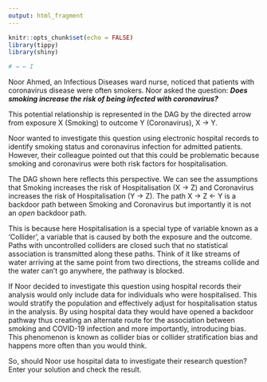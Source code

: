 ```yaml
---
output: html_fragment
---
```


```r
knitr::opts_chunk$set(echo = FALSE)
library(tippy)
library(shiny)

# → ← I

```

Noor Ahmed, an Infectious Diseases ward nurse, noticed that patients with coronavirus disease were often smokers. Noor asked the question: _**Does smoking increase the risk of being infected with coronavirus?**_

This potential relationship is represented in the DAG by the directed arrow from exposure X (Smoking) to outcome Y (Coronavirus), X → Y.

Noor wanted to investigate this question using electronic hospital records to identify smoking status and coronavirus infection for admitted patients. However, their colleague pointed out that this could be problematic because smoking and coronavirus were both risk factors for hospitalisation.

The DAG shown here reflects this perspective. We can see the assumptions that Smoking increases the risk of Hospitalisation (X → Z) and Coronavirus increases the risk of Hospitalisation (Y → Z). The path X → Z ←  Y  is a backdoor path between Smoking and Coronavirus but importantly it is not an _open_ backdoor path. 

This is because here Hospitalisation is a special type of variable known as a ‘Collider’, a variable that is caused by both the exposure and the outcome. Paths with uncontrolled colliders are closed such that no statistical association is transmitted along these paths. Think of it like streams of water arriving at the same point from two directions, the streams collide and the water can't go anywhere, the pathway is blocked. 

If Noor decided to investigate this question using hospital records their analysis would only include data for individuals who were hospitalised. This would stratify the population and effectively adjust for hospitalisation status in the analysis. By using hospital data they would have opened a backdoor pathway thus creating an alternate route for the association between smoking and COVID-19 infection and more importantly, introducing bias. This phenomenon is known as collider bias or collider stratification bias and happens more often than you would think.

So, should Noor use hospital data to investigate their research question? Enter your solution and check the result. 
